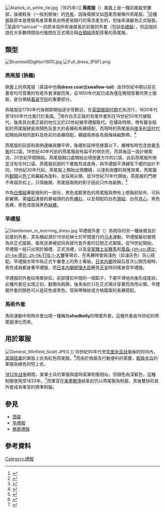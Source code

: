 [[File:Atatürk_in_white_tie.jpg|thumb]]（1925年）]]
{{For|同名電影|燕尾服 (電影)}}
'''燕尾服'''（{{lang-en|'''tailcoat'''}}）廣義上是一種前襬裁至腰部，後襬較長（一般到膝後）的[[外套|外套]]，因後擺開叉如[[燕科|燕]]尾而被稱作燕尾服。<ref>{{cite web|title=最高级别男士白领结晚装|url=http://fashion.eladies.sina.com.cn/trend/2011/0315/072620584.shtml|publisher=精品购物指南|date=2011-03-15|accessdate=2014-01-25|archive-date=2018-10-29|archive-url=https://web.archive.org/web/20181029112400/http://fashion.eladies.sina.com.cn/trend/2011/0315/072620584.shtml|dead-url=no}}</ref>這種服裝原本是應騎馬者穿著長衣時更易騎行的需求產生的，但後來演變為正式服裝。<ref>{{cite web|title=网友PS五套礼服 莫言最终选燕尾服领奖|url=http://fashion.163.com/12/1211/17/8IF948B400264MAD.html|publisher=网易女人|date=2012-12-11|accessdate=2014-01-25|archive-date=2021-01-24|archive-url=https://web.archive.org/web/20210124194845/https://fashion.163.com/12/1211/17/8IF948B400264MAD.html|dead-url=no}}</ref>英語中“tailcoat”一詞原本指所有後擺長於前擺的外套（包括[[早禮服|早禮服]]），但這個詞語在大多數時間指代晚間在正式場合與[[白領結|白領結]]搭配穿著的燕尾服。

==類型==
[[File:BrummellDighton1805.jpg|left]]
[[File:Full_dress_(PSF).png|thumb]]

===燕尾服 (狹義)===
狹義上的燕尾服（英語中也稱'''dress coat'''或'''swallow-tail'''）由19世紀中期以前在晝夜均可穿著的有尾外套演變而來，自1850年代起已成為僅在晚間穿著的男士服裝，是白領結[[着装守则|着装守则]]的重要部分。

燕尾服從1790年代後期即開始逐步受歡迎，在[[英国摄政时期|英国摄政时期]]尤為流行，1830年代至1850年代也風行於美國。<ref>{{cite web |url=http://www.wemakehistory.com/Fashion/Regency/RegencyMen/RegencyMen.htm |author=We Make History |title=An Introduction to Gentlemen's Fashions During the Regency Era |accessdate=2008-01-06 |archive-date=2020-11-27 |archive-url=https://web.archive.org/web/20201127013146/http://wemakehistory.com/Fashion/Regency/RegencyMen/RegencyMen.htm |dead-url=no }}</ref>用作白天正裝的有尾外套則在19世紀50年代被{{link-en|雙排扣長禮服|Frock coat}}取代，後來其白晝正裝的地位又於20世紀被早禮服取代。在攝政時期，帶有鍍金鈕釦的燕尾服總是與顏色反差大的長褲和馬褲搭配，而現時的燕尾服自[[维多利亚时代|维多利亚时代]]起開始與相同面料及色彩的長褲搭配，褲腿兩側各有兩條絲緞飾帶。<ref>{{cite web|title=White Tie: Tailcoat & Trousers|url=http://www.blacktieguide.com/White_Tie/White_Tie_Tailcoat.htm|publisher=Black Tie Guide|accessdate=2014-01-25|archive-date=2018-11-11|archive-url=https://web.archive.org/web/20181111091042/http://www.blacktieguide.com/White_Tie/White_Tie_Tailcoat.htm|dead-url=no}}</ref>

燕尾服的前部和兩側邊緣與腰平齊，後襬則延伸至膝蓋以下，襯裡有時包含放置[[手套|手套]]的口袋。19世紀40年代前的燕尾服設有扁平的側衣兜，而其後這一設計被取消。20世紀早期開始，燕尾服胸口處開始出現放置方巾的口袋，此前燕尾服外側並沒有任何口袋。燕尾服前部的下襬裁剪成直角，與早禮服平滑線型下襬的設計不同。19世紀30年代起，燕尾服上開始出現腰縫，以達到收腰的視覺效果。燕尾服的[[翻領|翻領]]以[[色丁|色丁]]和羅緞為面料，並採用尖領。從19世紀70年代開始，燕尾服的門襟不再容許扣上，只得敞開，燕尾服兩側的釦子因此只作為裝飾。<ref>{{cite web |url=http://www.societies.cam.ac.uk/cuhags/whitetie/tailcoat.htm |author=Cambridge University Heraldic and Genealogical Society |title=White Tie – Coat |accessdate=2008-04-12 |archive-date=2015-09-24 |archive-url=https://web.archive.org/web/20150924103315/http://www.societies.cam.ac.uk/cuhags/whitetie/tailcoat.htm |dead-url=no }}</ref>

作為[[白領結|白領結]]著裝規則的一部份，黑色或藍黑色的燕尾服與帶有上漿胸前貼布、可拆卸翼領、需[[袖扣|袖扣]]連接的單袖頭的白色[[襯衫|襯衫]]，以及相配的白色[[領結|領結]]、白色[[背心|背心]]，黑色長褲，黑色漆皮{{link-en|宮廷鞋|Court shoe}}與黑色[[絲襪|絲襪]]。

===早禮服===
[[File:Gentlemen_in_morning_dress.jpg|thumb]]
早禮服外套（{{lang-en|'''morning coat'''}}）為現存的另一種後擺長於前擺的外套，其名稱起源於19世紀紳士於早間進行的[[马术|马术]]運動。早禮服最初被視為非正式服裝，後來逐漸被認同為替代長外套的日間正式服裝。從19世紀開始，早禮服一般只出現於婚禮、正式洗禮，以及[[雅士谷賽馬場|皇家雅士谷賽馬]]和[[葉森打吡大賽|葉森-{zh-cn:德比; zh-tw:德比; zh-hk:打吡;}-大賽]]等場合，在馬賽時會與淺色（如淺灰色）背心搭配。早禮服亦常作為正式午餐會上的男士著裝。[[日本內閣|日本內閣]]改組后首次公開亮相時，男性成員都身著早禮服，而[[日本內閣總理大臣|日本內閣總理大臣]]覲見[[天皇|天皇]]時同樣身穿早禮服。

早禮服的外套採用單排扣，前部僅扣中間的一個釦子，下襬平滑地向後形成尾狀。此種外套在出現之初，翻領為鈍領，後來由於只在正式場合穿著而改用尖領。早禮服外套的顏色可以是灰色或黑色，常與帶條紋或方格圖案的長褲搭配。

===馬術外套===
馬術運動中有時亦會出現一種稱為'''shadbelly'''的帶尾外套，這種外套由18世紀的燕尾服演化而來。

== 用於軍服 ==
[[File:General_Winfield_Scott.JPEG|thumb]] ]]
18世紀90年代至[[克里米亚战争|克里米亚战争]]後的时间內，[[英國陸軍|英國陸軍]]的軍服上衣為紅色燕尾服。<ref>{{Cite web |url=http://www.19thfoot.co.uk/ |title=19th Foot uniforms |access-date=2014-01-26 |archive-date=2021-04-22 |archive-url=https://web.archive.org/web/20210422052118/https://www.19thfoot.co.uk/ |dead-url=no }}</ref>而由於偽裝及行動便利的需要，[[輕裝步兵|輕裝步兵]]的軍服為綠色的短上衣。 

[[1812年战争|1812年战争]]期間，美軍士兵的軍服與當時英軍制服相似，但顏色為深藍色，這種制服使用至1833年。<ref>{{Cite web |url=http://www.jarnaginco.com/1812catframe.html |title=War of 1812 uniforms |access-date=2014-01-26 |archive-date=2021-02-26 |archive-url=https://web.archive.org/web/20210226015925/http://www.jarnaginco.com/1812catframe.html |dead-url=no }}</ref>而軍官在[[美墨戰爭|美墨戰爭]]結束前仍以燕尾服為制服，其後雙排扣長外套成為軍官的標準制服。

== 參見 ==
*[[西裝|西裝]]
*[[早禮服|早禮服]]
*[[無尾禮服|無尾禮服]]

==參考資料==
<references/>
{{服裝}}
[[Category:禮服|Category:禮服]]
